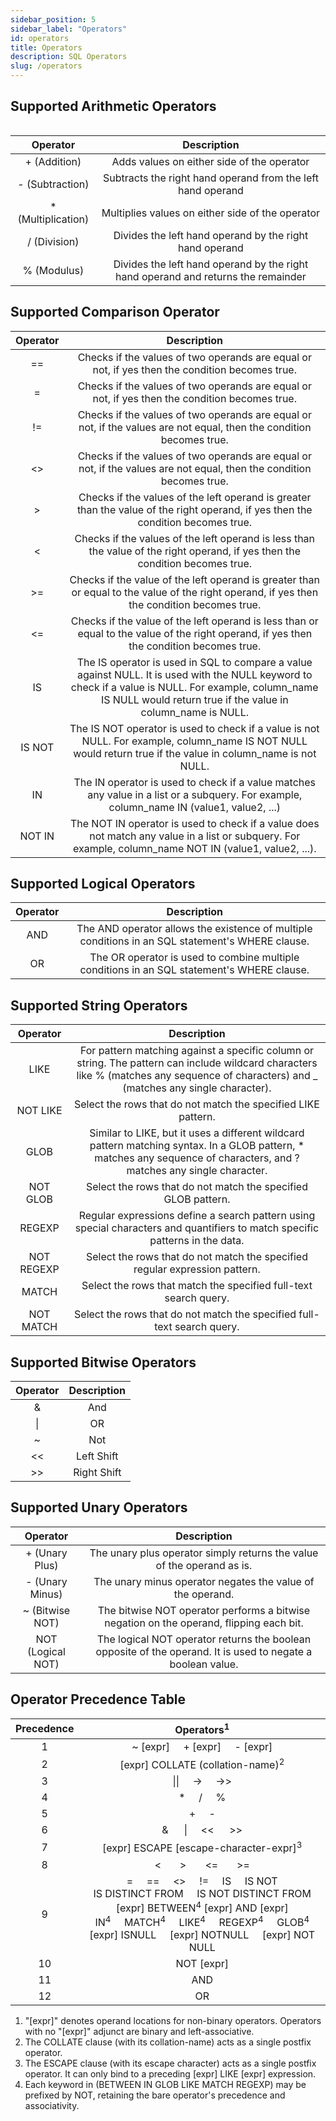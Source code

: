 ```yaml
---
sidebar_position: 5
sidebar_label: "Operators"
id: operators
title: Operators
description: SQL Operators
slug: /operators
---
```


## Supported Arithmetic Operators

<table class="custom-table">

|Operator|Description|
|:------:|:---------:|
| + (Addition) | Adds values on either side of the operator | 
| - (Subtraction) | Subtracts the right hand operand from the left hand operand |
| * (Multiplication) | Multiplies values on either side of the operator | 
| / (Division) | Divides the left hand operand by the right hand operand | 
| % (Modulus) | Divides the left hand operand by the right hand operand and returns the remainder | 

</table>

## Supported Comparison Operator

|Operator|Description|
|:------:|:---------:|
| == | Checks if the values of two operands are equal or not, if yes then the condition becomes true. | 
| = | Checks if the values of two operands are equal or not, if yes then the condition becomes true. | 
| != | Checks if the values of two operands are equal or not, if the values are not equal, then the condition becomes true. | 
| &lt;&gt; |	Checks if the values of two operands are equal or not, if the values are not equal, then the condition becomes true. | 
| > | Checks if the values of the left operand is greater than the value of the right operand, if yes then the condition becomes true. | 
| < | Checks if the values of the left operand is less than the value of the right operand, if yes then the condition becomes true. | 
| >= | Checks if the value of the left operand is greater than or equal to the value of the right operand, if yes then the condition becomes true. | 
| <= | Checks if the value of the left operand is less than or equal to the value of the right operand, if yes then the condition becomes true. | 
| IS | The IS operator is used in SQL to compare a value against NULL. It is used with the NULL keyword to check if a value is NULL. For example, column_name IS NULL would return true if the value in column_name is NULL. |
| IS NOT | The IS NOT operator is used to check if a value is not NULL. For example, column_name IS NOT NULL would return true if the value in column_name is not NULL. |
| IN | The IN operator is used to check if a value matches any value in a list or a subquery. For example, column_name IN (value1, value2, ...) |
| NOT IN | The NOT IN operator is used to check if a value does not match any value in a list or subquery. For example, column_name NOT IN (value1, value2, ...). |

## Supported Logical Operators

|Operator|Description|
|:------:|:---------:|
| AND | The AND operator allows the existence of multiple conditions in an SQL statement's WHERE clause. |
| OR | The OR operator is used to combine multiple conditions in an SQL statement's WHERE clause. |

## Supported String Operators

|Operator|Description|
|:------:|:---------:|
| LIKE | For pattern matching against a specific column or string. The pattern can include wildcard characters like % (matches any sequence of characters) and _ (matches any single character). |
| NOT LIKE | Select the rows that do not match the specified LIKE pattern. |
| GLOB | Similar to LIKE, but it uses a different wildcard pattern matching syntax. In a GLOB pattern, * matches any sequence of characters, and ? matches any single character. |
| NOT GLOB | Select the rows that do not match the specified GLOB pattern. |
| REGEXP | Regular expressions define a search pattern using special characters and quantifiers to match specific patterns in the data. |
| NOT REGEXP | Select the rows that do not match the specified regular expression pattern. |
| MATCH | Select the rows that match the specified full-text search query. |
| NOT MATCH | Select the rows that do not match the specified full-text search query. |

## Supported Bitwise Operators

|Operator|Description|
|:------:|:---------:|
| & | And |
| \| | OR |
| ~ | Not |
| << | Left Shift |
| >> | Right Shift |

## Supported Unary Operators

|Operator|Description|
|:------:|:---------:|
| + (Unary Plus) | The unary plus operator simply returns the value of the operand as is. |
| - (Unary Minus) | The unary minus operator negates the value of the operand. |
| ~ (Bitwise NOT) | The bitwise NOT operator performs a bitwise negation on the operand, flipping each bit. |
| NOT (Logical NOT) | The logical NOT operator returns the boolean opposite of the operand. It is used to negate a boolean value. |

## Operator Precedence Table
|Precedence|Operators<sup>1</sup>|
|:--------:|:-------------------:|
| 1 | ~ [expr] &nbsp; &nbsp; + [expr] &nbsp; &nbsp; - [expr] |
| 2 | [expr] COLLATE (collation-name)<sup>2</sup> |
| 3 |  \|\| &nbsp; &nbsp; -> &nbsp; &nbsp; ->> |
| 4 | * &nbsp; &nbsp; / &nbsp; &nbsp; % |
| 5 | + &nbsp; &nbsp; - |
| 6 | & &nbsp; &nbsp; \| &nbsp; &nbsp; << &nbsp; &nbsp; >> |
| 7 | [expr] ESCAPE [escape-character-expr]<sup>3</sup> |
| 8 | < &nbsp; &nbsp; &nbsp; > &nbsp; &nbsp; &nbsp; <= &nbsp; &nbsp; &nbsp; >= |
| 9 | = &nbsp; &nbsp; == &nbsp; &nbsp; &lt;&gt; &nbsp; &nbsp; != &nbsp; &nbsp; IS &nbsp; &nbsp; IS NOT <br/> IS DISTINCT FROM &nbsp; &nbsp; IS NOT DISTINCT FROM <br/> [expr] BETWEEN<sup>4</sup> [expr] AND [expr] <br/> IN<sup>4</sup> &nbsp; &nbsp; MATCH<sup>4</sup> &nbsp; &nbsp; LIKE<sup>4</sup> &nbsp; &nbsp; REGEXP<sup>4</sup> &nbsp; &nbsp; GLOB<sup>4</sup>  <br/> [expr] ISNULL &nbsp; &nbsp; [expr] NOTNULL &nbsp; &nbsp; [expr] NOT NULL|
| 10 | NOT [expr] |
| 11 | AND |
| 12 | OR |

1. "[expr]" denotes operand locations for non-binary operators. Operators with no "[expr]" adjunct are binary and left-associative.
2. The COLLATE clause (with its collation-name) acts as a single postfix operator.
3. The ESCAPE clause (with its escape character) acts as a single postfix operator. It can only bind to a preceding [expr] LIKE [expr] expression.
4. Each keyword in (BETWEEN IN GLOB LIKE MATCH REGEXP) may be prefixed by NOT, retaining the bare operator's precedence and associativity.



